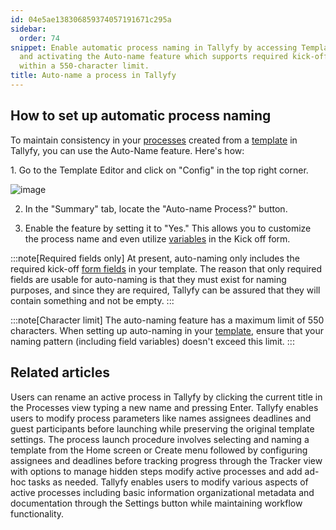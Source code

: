```yaml
---
id: 04e5ae138306859374057191671c295a
sidebar:
  order: 74
snippet: Enable automatic process naming in Tallyfy by accessing Template Editor settings
  and activating the Auto-name feature which supports required kick-off form fields
  within a 550-character limit.
title: Auto-name a process in Tallyfy
---
```



## How to set up automatic process naming

To maintain consistency in your [processes](/products/pro/tracking-and-tasks/processes/) created from a [template](/products/pro/documenting/templates/) in Tallyfy, you can use the Auto-Name feature. Here's how:

<Steps>
1. Go to the Template Editor and click on "Config" in the top right corner.

![image](https://screenshots.tallyfy.com/tallyfy%2Fpro%2Fdesktop-light-click-config-template.png)

2. In the "Summary" tab, locate the "Auto-name Process?" button.

3. Enable the feature by setting it to "Yes." This allows you to customize the process name and even utilize [variables](/products/pro/documenting/templates/variables/) in the Kick off form.
</Steps>

:::note[Required fields only]
At present, auto-naming only includes the required kick-off [form fields](/products/pro/tracking-and-tasks/tasks/what-are-form-fields-in-tallyfy/) in your template. The reason that only required fields are usable for auto-naming is that they must exist for naming purposes, and since they are required, Tallyfy can be assured that they will contain something and not be empty.
:::

:::note[Character limit]
The auto-naming feature has a maximum limit of 550 characters. When setting up auto-naming in your [template](/products/pro/documenting/templates/), ensure that your naming pattern (including field variables) doesn't exceed this limit.
:::


## Related articles
<CardGrid>
<LinkTitleCard header="<b>Edit Processes > Rename a process</b>" href="/products/pro/tracking-and-tasks/processes/edit-processes/how-can-i-rename-a-process-in-tallyfy/" > Users can rename an active process in Tallyfy by clicking the current title in the Processes view typing a new name and pressing Enter. </LinkTitleCard>
<LinkTitleCard header="<b>Launching > Edit before launch</b>" href="/products/pro/launching/how-can-i-edit-a-process-before-launching/" > Tallyfy enables users to modify process parameters like names assignees deadlines and guest participants before launching while preserving the original template settings. </LinkTitleCard>
<LinkTitleCard header="<b>Launching > Launch manually</b>" href="/products/pro/launching/how-can-i-launch-a-process-in-tallyfy/" > The process launch procedure involves selecting and naming a template from the Home screen or Create menu followed by configuring assignees and deadlines before tracking progress through the Tracker view with options to manage hidden steps modify active processes and add ad-hoc tasks as needed. </LinkTitleCard>
<LinkTitleCard header="<b>Edit Processes > Edit tasks and process properties</b>" href="/products/pro/tracking-and-tasks/processes/edit-processes/how-can-i-edit-tasks-and-processes-in-tallyfy/" > Tallyfy enables users to modify various aspects of active processes including basic information organizational metadata and documentation through the Settings button while maintaining workflow functionality. </LinkTitleCard>
</CardGrid>